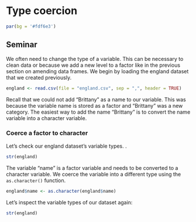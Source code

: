# Type coercion

```r
par(bg = '#fdf6e3')
```

## Seminar

We often need to change the type of a variable. This can be necessary to clean data or because we add a new level to a factor like in the previous section on amending data frames. We begin by loading the england dataset that we created previously.

```r
england <- read.csv(file = "england.csv", sep = ",", header = TRUE)
```

Recall that we could not add "Brittany" as a name to our variable. This was because the variable name is stored as a factor and "Brittany" was a new category. The easiest way to add the name "Brittany" is to convert the name variable into a character variable.

### Coerce a factor to character

Let's check our england dataset's variable types.
.
```r
str(england)
```

The variable "name" is a factor variable and needs to be converted to a character variable. We coerce the variable into a different type using the `as.character()` function.

```r
england$name <- as.character(england$name)
```

Let's inspect the variable types of our dataset again:

```r
str(england)
```






